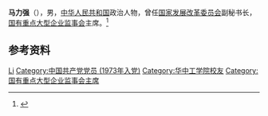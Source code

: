 '''马力强'''（{{bd|1953年|}}），男，[[中华人民共和国|中华人民共和国]]政治人物，曾任[[国家发展改革委员会|国家发展改革委员会]]副秘书长，[[国有重点大型企业监事会|国有重点大型企业监事会]]主席。<ref>{{Cite web|title=马力强详细资料|url=http://finance.ifeng.com/people/official/maliqiang.shtml|accessdate=2021-02-11|work=凤凰网}}</ref>

== 参考资料 ==
{{reflist}}

{{Authority control}}
{{DEFAULTSORT:Ma马}}
[[Category:马姓|Li]]
[[Category:中国共产党党员_(1973年入党)|Category:中国共产党党员 (1973年入党)]]
[[Category:华中工学院校友|Category:华中工学院校友]]
[[Category:国有重点大型企业监事会主席|Category:国有重点大型企业监事会主席]]

{{中国人物小作品}}